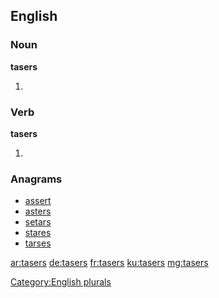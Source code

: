 ==English==

===Noun===
'''tasers'''

# {{plural of|taser}}

===Verb===
'''tasers'''

# {{en-third-person singular of|taser}}

===Anagrams===
* [[assert#English|assert]]
* [[asters#English|asters]]
* [[setars#English|setars]]
* [[stares#English|stares]]
* [[tarses#English|tarses]]

[[Category:English plurals]]

[[ar:tasers]]
[[de:tasers]]
[[fr:tasers]]
[[ku:tasers]]
[[mg:tasers]]